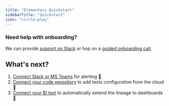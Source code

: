 ```yaml
---
title: "Elementary Quickstart"
sidebarTitle: "Quickstart"
icon: "circle-play"
---
```


<Snippet file="cloud/quickstart-steps.mdx" />

### Need help with onboarding?

We can provide [support on Slack](https://elementary-data.com/community) or hop on a [guided onboarding call](https://cal.com/maayansa/elementary-intro-docs).

## What's next?

1. [Connect Slack or MS Teams](/cloud/guides/enable-slack-alerts) for alerting 🔔
2. [Connect your code repository](/cloud/integrations/code-repo/connect-code-repo) to add tests configuration from the cloud 🔌
3. [Connect your BI tool](/cloud/integrations/bi/connect-bi-tool) to automatically extend the lineage to dashboards 🚀